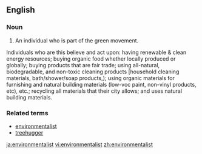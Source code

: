 {{rfv}}
{{rfc}}
==English==

===Noun===
{{en-noun}}

# An individual who is part of the green movement.
 
Individuals who are this believe and act upon: 
having renewable & clean energy resources; 
buying organic food whether locally produced or globally; 
buying products that are fair trade; 
using all-natural, biodegradable, and non-toxic cleaning products [household cleaning materials, bath/shower/soap products,); 
using organic materials for furnishing and natural building materials (low-voc paint, non-vinyl products, etc), etc.; 
recycling all materials that their city allows; 
and uses natural building materials.

===Related terms===
* [[environmentalist]]
* [[treehugger]]

[[ja:environmentalist]]
[[vi:environmentalist]]
[[zh:environmentalist]]